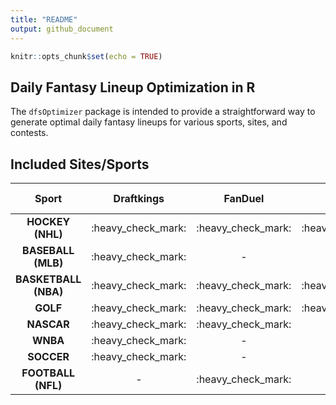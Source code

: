 ```yaml
---
title: "README"
output: github_document
---
```


```r
knitr::opts_chunk$set(echo = TRUE)
```

## Daily Fantasy Lineup Optimization in R

The `dfsOptimizer` package is intended to provide a straightforward way to generate optimal daily fantasy lineups for various sports, sites, and contests.

## Included Sites/Sports

|        Sport         |     Draftkings     |      FanDuel       |       Yahoo        | Draftkings Single Game |
|:--------------------:|:------------------:|:------------------:|:------------------:|:----------------------:|
|   **HOCKEY (NHL)**   | :heavy_check_mark: | :heavy_check_mark: | :heavy_check_mark: |   :heavy_check_mark:   |
|  **BASEBALL (MLB)**  | :heavy_check_mark: |         -          |         -          |   :heavy_check_mark:   |
| **BASKETBALL (NBA)** | :heavy_check_mark: | :heavy_check_mark: | :heavy_check_mark: |   :heavy_check_mark:   |
|       **GOLF**       | :heavy_check_mark: | :heavy_check_mark: | :heavy_check_mark: |           -            |
|      **NASCAR**      | :heavy_check_mark: | :heavy_check_mark: |         -          |           -            |
|       **WNBA**       | :heavy_check_mark: |         -          |         -          |           -            |
|      **SOCCER**      | :heavy_check_mark: |         -          |         -          |           -            |
|  **FOOTBALL (NFL)**  |         -          | :heavy_check_mark: |         -          |   :heavy_check_mark:   |
